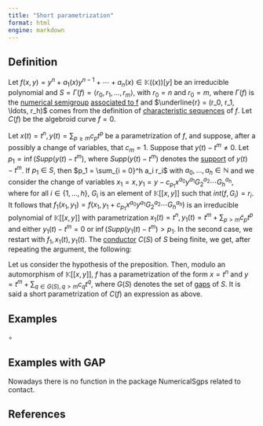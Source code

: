 ```yaml
---
title: "Short parametrization"
format: html
engine: markdown
---
```


## Definition

Let $f(x,y) = y^n + a_1(x)y^{n-1} + \cdots + a_n(x) \in \mathbb{K}((x))[y]$ be an irreducible polynomial and $S = \Gamma(f) = \langle r_0, r_1, \ldots, r_m \rangle$, with $r_0 = n$ and $r_0 = m$, where $\Gamma(f)$ is the [numerical semigroup](../Basic-concepts/Numerical-semigroup.qmd) [associated to f](Polynomial-NS.qmd) and $\underline{r} = (r_0, r_1, \ldots, r_h)$ comes from the definition of [characteristic sequences](Characteristic-sequences.qmd) of $f$. Let $C(f)$ be the algebroid curve $f = 0$.

Let $x(t) = t^n, y(t) = \sum_{p \ge m} c_p t^p$ be a parametrization of $f$, and suppose, after a possibly a change of variables, that $c_m = 1$. Suppose that $y(t) - t^m \ne 0$. Let $p_1 = \inf (Supp(y(t) - t^m)$, where $Supp(y(t) - t^m)$ denotes the [support](Support.qmd) of $y(t) - t^m$. If $p_1 \in S$, then $p_1 = \sum_{i = 0}^h a_i r_i$ with $a_0, \ldots, a_h \in \mathbb{N}$ and we consider the change of variables $x_1 = x, y_1 = y - c_{p_1}x^{a_0}y^{a_1}G_2^{a_2}\cdots G_h^{a_h}$, where for all $i \in \{1, \ldots, h\}$, $G_i$ is an element of $\mathbb{K}[[x, y]]$ such that $int(f, G_i) = r_i$. It follows that $f_1(x_1, y_1) = f(x_1, y_1 + c_{p_1}x^{a_0}y^{a_1}G_2^{a_2}\cdots G_h^{a_h})$ is an irreducible polynomial of $\mathbb{K}[[x,y]]$ with parametrization $x_1(t) = t^n, y_1(t) = t^m + \sum_{p > m} \tilde{c}_p t^p$ and either $y_1(t) - t^m = 0$ or $\inf (Supp(y_1(t) - t^m) > p_1$. In the second case, we restart with $f_1, x_1(t), y_1(t)$. The [conductor](../Basic-concepts/Conductor.qmd) $C(S)$ of $S$ being finite, we get, after repeating the argument, the following:

Let us consider the hypothesis of the preposition. Then, modulo an automorphism of $\mathbb{K}[[x,y]]$, $f$ has a parametrization of the form $x = t^n$ and $y = t^m + \sum_{q \in G(S), q > m} c_q t^q$, where $G(S)$ denotes the set of [gaps](../Basic-concepts/Gap.qmd) of $S$. It is said a short parametrization of $C(f)$ an expression as above.

## Examples

$\circ$

## Examples with GAP

Nowadays there is no function in the package NumericalSgps related to contact.

## References
